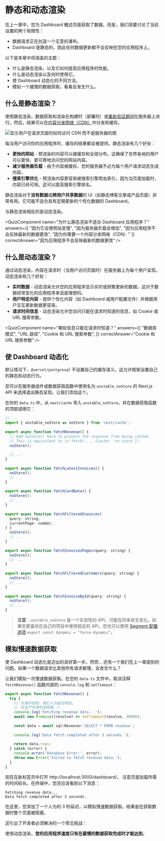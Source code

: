 

# 静态和动态渲染

在上一章中，您为 Dashboard 概述页面获取了数据。但是，我们简要讨论了当前设置的两个局限性：

* 数据请求正在创造一个无意的瀑布。
* Dashboard 是静态的，因此任何数据更新都不会反映在您的应用程序上。

以下是本章中将涵盖的主题：

* 什么是静态渲染，以及它如何提高应用程序的性能。
* 什么是动态渲染以及何时使用它。
* 使 Dashboard 动态化的不同方法。
* 模拟一个缓慢的数据获取，看看会发生什么。

## 什么是静态渲染？

使用静态渲染，数据获取和渲染在构建时（部署时）或[重新验证期间](https://nextjs.org/docs/app/building-your-application/data-fetching/fetching-caching-and-revalidating#revalidating-data)在服务器上进行。然后，结果可以在[内容分发网络（CDN）](https://nextjs.org/docs/app/building-your-application/rendering/server-components#static-rendering-default)中分发和缓存。

![显示用户在请求页面时如何访问 CDN 而不是服务器的图](/chapter8-static-site-generation.avif)

每当用户访问你的应用程序时，缓存的结果都会被提供。静态渲染有几个好处：

* **更快的网站** - 预渲染的内容可以被缓存和全球分布。这确保了世界各地的用户可以更快、更可靠地访问您的网站内容。
* **减少服务器负载** - 由于内容被缓存，您的服务器不必为每个用户请求动态生成内容。
* **搜索引擎优化** - 预渲染内容更容易被搜索引擎爬虫索引，因为当页面加载时，内容已经可用。这可以提高搜索引擎排名。

静态渲染对于**没有数据**或**跨用户共享数据**的 UI（如静态博客文章或产品页面）非常有用。它可能不适合具有定期更新的个性化数据的 Dashboard。

与静态渲染相反的是动态渲染。

<QuizComponent
  name="为什么静态渲染不适合 Dashboard 应用程序？"
  answers={[
    "因为它会使网站变慢",
    "因为服务器负载会增加",
    "因为应用程序不会反映最新的数据更改",
    "因为你需要一个内容分发网络（CDN）"
    ]}
  correctAnswer="因为应用程序不会反映最新的数据更改"
/>

## 什么是动态渲染？

通过动态渲染，内容在请求时（当用户访问页面时）在服务器上为每个用户呈现。动态渲染有几个好处：

* **实时数据** - 动态渲染允许您的应用程序显示实时或频繁更新的数据。这对于数据经常变化的应用程序来说是理想的。
* **用户特定内容** - 提供个性化内容（如 Dashboard 或用户配置文件）并根据用户交互更新数据更容易。
* **请求时间信息** - 动态渲染允许您访问只能在请求时知道的信息，如 Cookie 或 URL 搜索参数。

<QuizComponent
  name="哪些信息只能在请求时知道？"
  answers={[
    "数据库模式",
    "URL 路径",
    "Cookie 和 URL 搜索参数",
    ]}
  correctAnswer="Cookie 和 URL 搜索参数"
/>

## 使 Dashboard 动态化

默认情况下，`@vercel/postgresql` 不设置自己的缓存语义。这允许框架设置自己的静态和动态行为。

您可以在服务器组件或数据获取函数中使用名为 `unstable_noStore` 的 Next.js API 来选择退出静态呈现。让我们添加这个。

在你的 `data.ts` 中，从 `next/cache` 导入 `unstable_noStore`，并在数据获取函数的顶部调用它：

```js showLineNumbers filename="/app/lib/data.ts" {2,7,13,18,26,31,36,41} copy
// ...
import { unstable_noStore as noStore } from 'next/cache';
 
export async function fetchRevenue() {
  // Add noStore() here to prevent the response from being cached.
  // This is equivalent to in fetch(..., {cache: 'no-store'}).
  noStore();
 
  // ...
}
 
export async function fetchLatestInvoices() {
  noStore();
  // ...
}
 
export async function fetchCardData() {
  noStore();
  // ...
}
 
export async function fetchFilteredInvoices(
  query: string,
  currentPage: number,
) {
  noStore();
  // ...
}
 
export async function fetchInvoicesPages(query: string) {
  noStore();
  // ...
}
 
export async function fetchFilteredCustomers(query: string) {
  noStore();
  // ...
}
 
export async function fetchInvoiceById(query: string) {
  noStore();
  // ...
}
```

> **注意**：`unstable_noStore` 是一个实验性的 API，可能在将来发生变化。如果您更喜欢在自己的项目中使用稳定的 API，您也可以使用 [Segment 配置选项](https://nextjs.org/docs/app/api-reference/file-conventions/route-segment-config) `export const dynamic = "force-dynamic"`。

## 模拟慢速数据获取

使 Dashboard 动态化是迈出的良好第一步。然而... 还有一个我们在上一章提到的问题。如果一个数据请求比其他所有请求都慢，会发生什么？

让我们模拟一次慢速数据获取。在您的 `data.ts` 文件中，取消注释 `fetchRevenue()` 函数内部的 `console.log` 和 `setTimeout`：

```ts showLineNumbers filename="/app/lib/data.ts" {5-6,10} copy
export async function fetchRevenue() {
  try {
    // 为演示目的，我们人为延迟响应。
    // 在生产中请勿这样做 :)
    console.log('Fetching revenue data...');
    await new Promise((resolve) => setTimeout(resolve, 3000));
 
    const data = await sql<Revenue>`SELECT * FROM revenue`;
 
    console.log('Data fetch completed after 3 seconds.');
 
    return data.rows;
  } catch (error) {
    console.error('Database Error:', error);
    throw new Error('Failed to fetch revenue data.');
  }
}
```

现在在新标签页中打开 http://localhost:3000/dashboard/， 注意页面加载所需的时间较长。在终端中，您还应该看到以下消息：

```
Fetching revenue data...
Data fetch completed after 3 seconds.
```

在这里，您添加了一个人为的 3 秒延迟，以模拟慢速数据获取。结果是在获取数据时整个页面被阻塞。

这引出了开发者必须解决的一个常见挑战：

使用动态渲染，**您的应用程序速度只有在最慢的数据获取完成时才能达到**。
